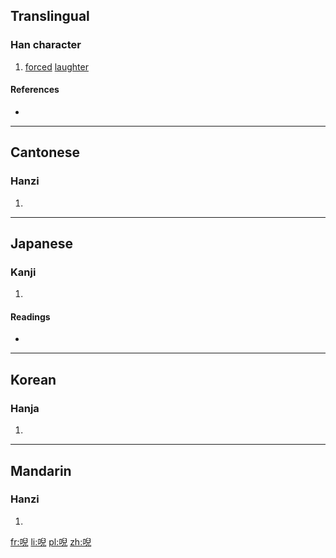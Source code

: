 ==Translingual==

===Han character===
{{Han char|rn=30|rad=口|as=08|sn=11|four=6701<sub>7</sub>|canj=口竹X山 (RHXU)|ids=⿰[[口]][[兒]]}}

# [[forced]] [[laughter]]

====References====
* {{Han ref|kx=0193.230|dkj=03766|dj=0414.020|hdz=10642.040|uh=5532|ud=21810|bh=D4A2|bd=54434}}

----

==Cantonese==

===Hanzi===
{{yue-hanzi|jyut=|y=yi4}}

# {{defn|lang=yue|sort=口08}}

----

==Japanese==

===Kanji===
{{ja-kanji|grade=|rs=口08}}

# {{defn|lang=ja|sort=口08}}

====Readings====
* {{ja-readings|on=[[じ]] (ji), [[に]] (ni), [[あい]] (ai)|kun=[[へつらう]] (hetsurau), [[かたこと]] (katakoto)}}

----

==Korean==

===Hanja===
{{ko-hanja|hangeul=[[아]], [[애]]|rv=a, ae|mr=a, ae}}

# {{defn|lang=ko|sort=口08}}

----

==Mandarin==

===Hanzi===
{{cmn-hanzi|pin=[[ér]] ([[er2]])|wg=erh<sup>2</sup>}}

# {{defn|lang=cmn|sort=口08}}

[[fr:唲]]
[[li:唲]]
[[pl:唲]]
[[zh:唲]]